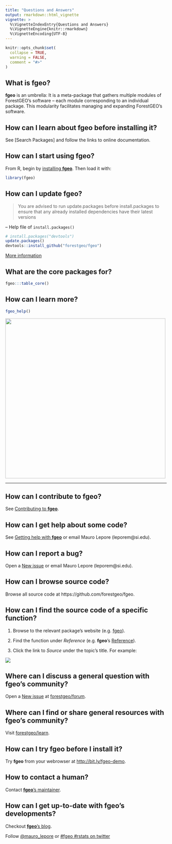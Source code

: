 ```yaml
---
title: "Questions and Answers"
output: rmarkdown::html_vignette
vignette: >
  %\VignetteIndexEntry{Questions and Answers}
  %\VignetteEngine{knitr::rmarkdown}
  %\VignetteEncoding{UTF-8}
---
```


```r
knitr::opts_chunk$set(
  collapse = TRUE,
  warning = FALSE,
  comment = "#>"
)
```

## What is __fgeo__?

__fgeo__ is an umbrella: It is a meta-package that gathers multiple modules of ForestGEO's software -- each module corresponding to an individual package. This modularity facilitates managing and expanding ForestGEO's software.

## How can I learn about __fgeo__ before installing it?

See [Search Packages] and follow the links to online documentation.

## How can I start using __fgeo__?

From R, begin by [installing __fgeo__](https://forestgeo.github.io/fgeo/#installation). Then load it with:

```r
library(fgeo)
```

## How can I update __fgeo__?

> You are advised to run update.packages before install.packages to ensure that any already installed dependencies have their latest versions

-- Help file of `install.packages()`

```R
# install.packages("devtools")
update.packages()
devtools::install_github("forestgeo/fgeo")
```

[More information](https://forestgeo.github.io/fgeo/index.html#installation)

## What are the core packages for?

```r
fgeo:::table_core()
```

## How can I learn more?

```R
fgeo_help()
```

<img src="https://i.imgur.com/qprk3wQ.png" align="center" height=500 />

---

## How can I contribute to __fgeo__?

See [Contributing to __fgeo__](https://forestgeo.github.io/fgeo/CONTRIBUTING.html).

## How can I get help about some code?

See [Getting help with __fgeo__](https://forestgeo.github.io/fgeo/SUPPORT.html) or email Mauro Lepore (leporem\@si.edu).

## How can I report a bug?

Open a [New issue](https://github.com/forestgeo/fgeo/issues/new) or email Mauro Lepore (leporem\@si.edu).

## How can I browse source code?

Browse all source code at https://github.com/forestgeo/fgeo. 

## How can I find the source code of a specific function?

1. Browse to the relevant package's website (e.g. [fgeo](https://forestgeo.github.io/fgeo/index.html)).

2. Find the function under _Reference_ (e.g. __fgeo__'s [Reference](https://forestgeo.github.io/fgeo/reference/index.html)).

3. Click the link to _Source_ under the topic's title. For example:

![](https://i.imgur.com/VUq5cb9.png)

## Where can I discuss a general question with fgeo's community?

Open a [New issue](https://github.com/forestgeo/forum/issues) at [forestgeo/forum](https://github.com/forestgeo/forum).

## Where can I find or share general resources with fgeo's community?

Visit [forestgeo/learn](https://github.com/forestgeo/learn).

## How can I try fgeo before I install it?

Try __fgeo__ from your webrowser at <http://bit.ly/fgeo-demo>.

## How to contact a human?

Contact [__fgeo__'s maintainer](https://github.com/maurolepore).

## How can I get up-to-date with __fgeo__'s developments?

Checkout [__fgeo__'s blog](https://fgeo.netlify.com/).

Follow [\@mauro_lepore](https://twitter.com/mauro_lepore) or [#fgeo #rstats on twitter](https://twitter.com/search?q=%23fgeo%20%23rstats&src=typd&lang=en)
